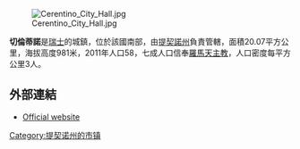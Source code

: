 [[Image:Cerentino_City_Hall.jpg|right]]

'''切倫蒂諾'''是[[瑞士|瑞士]]的城鎮，位於該國南部，由[[提契諾州|提契諾州]]負責管轄，面積20.07平方公里，海拔高度981米，2011年人口58，七成人口信奉[[羅馬天主教|羅馬天主教]]，人口密度每平方公里3人。

==外部連結==
* [http://www.cerentino.ch Official website] {{Wayback|url=http://www.cerentino.ch/ |date=20201028203721 }} {{it icon}}

{{Authority control}}
{{Switzerland-geo-stub}}
[[Category:提契诺州的市镇|Category:提契诺州的市镇]]